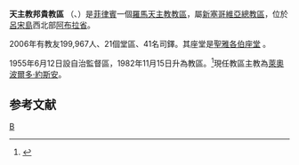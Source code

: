 {{Infobox Roman Catholic diocese
|Roman Catholic Diocese of = 天主教邦貴教區
|Latin name of diocese = Dioecesis Banguedensis
|image = [[File:Bangued_Cathedral.jpg|250px]]
|caption = 聖雅各伯主教座堂
|location = [[菲律賓|菲律賓]]
|territory = [[阿布拉省|阿布拉省]]
|population =  199,967 
|rite = 拉丁禮
|patron =
|province =  新塞哥維亞 
|established = 1982年
|cathedral = [[聖雅各伯主教座堂_(邦貴)|聖雅各伯座堂]]
|副主教座堂 =
|leadership = 主教
|website = 
|教宗 = 
|metropolitan =
|ordinary = 萊奧波爾多·約斯安
|coadjutor bishop =
|emeritus = 
}}
'''天主教邦貴教區''' （{{lang-la|Dioecesis Banguedensis}}、{{lang-tl|Diyosesis ti Bangued}}）是[[菲律賓|菲律賓]]一個[[羅馬天主教|羅馬天主教]][[教區|教區]]，屬[[天主教新塞哥維亞總教區|新塞哥維亞總教區]]，位於[[呂宋島|呂宋島]]西北部[[阿布拉省|阿布拉省]]。

2006年有教友199,967人、21個堂區、41名司鐸。其座堂是[[聖雅各伯主教座堂_(邦貴)|聖雅各伯座堂]] 。

1955年6月12日設自治監督區，1982年11月15日升為教區。<ref name="">{{cite journal
|journal=[[宗座公報|宗座公報]]
|publisher=梵蒂岡出版社
|date=1983年
|volume=75
|title=Praelaturae Banguedensis, Ibana, luganensis, Kidapavanensis, Malaibalaiensis, Marbeliana, Sancti Iosephi de Antiquonia, Bayombongensis ad dioecesis dignitatem evehuntur.
|page=357
|url=http://www.vatican.va/archive/aas/documents/AAS%2075%20%5B1983%5D%20I%20-%20ocr.pdf
|access-date=2012-03-03
|archive-date=2010-03-27
|archive-url=https://web.archive.org/web/20100327065750/http://www.vatican.va/archive/aas/documents/AAS%2075%20%5B1983%5D%20I%20-%20ocr.pdf
|dead-url=no
}}</ref>現任教區主教為[[萊奧波爾多·約斯安|萊奧波爾多·約斯安]]。

==参考文献==
<div class="references-small">
<references></references>
</div>

{{菲律賓天主教教區}}
[[Category:菲律賓天主教教區|B]]